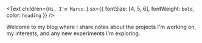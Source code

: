 <Text
  children={`Hi, I'm Marco.`}
  sx={{ fontSize: [4, 5, 6], fontWeight: `bold`, color: `heading` }}
/>

Welcome to my blog where I share notes about the projects I'm working on,
my interests, and any new experiments I'm exploring.
